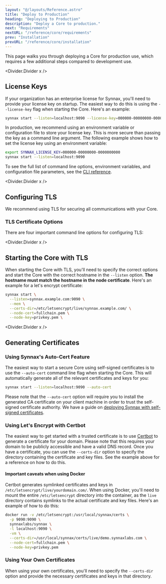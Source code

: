 ```yaml
---
layout: "@/layouts/Reference.astro"
title: "Deploy to Production"
heading: "Deploying to Production"
description: "Deploy a Core to production."
next: "Requirements"
nextURL: "/reference/core/requirements"
prev: "Installation"
prevURL: "/reference/core/installation"
---
```



This page walks you through deploying a Core for production use, which requires a few
additional steps compared to development use.

<Divider.Divider x />

## License Keys

If your organization has an enterprise license for Synnax, you'll need to provide your
license key on startup. The easiest way to do this is using the `--license-key` flag
when starting the Core. Here's an example:

```sh
synnax start --listen=localhost:9090 --license-key=000000-00000000-0000000000
```

In production, we recommend using an environment variable or configuration file to store
your license key. This is more secure than passing the key as a command line argument.
The following example shows how to set the license key using an environment variable:

```sh
export SYNNAX_LICENSE_KEY=000000-00000000-0000000000
synnax start --listen=localhost:9090
```

To see the full list of command line options, environment variables, and configuration
file parameters, see the [CLI reference](/reference/core/cli-reference).

<Divider.Divider x />

## Configuring TLS

We recommend using TLS for securing all communications with your Core.

### TLS Certificate Options

There are four important command line options for configuring TLS:

<Table
  columns={[
    { key: "option", name: "Option", type: "code", width: 130 },
    { key: "description", name: "Description", type: "string" },
    { key: "default", name: "Default", type: "string", width: 50 },
  ]}
  data={[
    {
      option: "--certs-dir",
      description:
        "The path to a directory containing the necessary certificates for the Core to use.",
      default: "/usr/local/synnax/certs",
    },
    {
      option: "--ca-cert",
      description:
        "The path relative to --certs-dir to the certificate authority (CA) certificate. This is only required if you're using a self-signed certificate. Certificates generated by public CA's like Let's Encrypt are already trusted, so you don't need to specify this option.",
      default: "ca.crt",
    },
    {
      option: "--node-cert",
      description:
        "The path relative to --certs-dir to the node's public certificate file.",
      default: "node.crt",
    },
    {
      option: "--node-key",
      description: "The path relative to --certs-dir to the node's private key file.",
      default: "node.key",
    },
  ]}
/>

<Divider.Divider x />

## Starting the Core with TLS

When starting the Core with TLS, you'll need to specify the correct options and start
the Core with the correct hostname in the `--listen` option. **The hostname must match
the hostname in the node certificate**. Here's an example for a let's encrypt
certificate:

```sh
synnax start \
  --listen=synnax.example.com:9090 \
  --mem \
  --certs-dir=/etc/letsencrypt/live/synnax.example.com/ \
  --node-cert=fullchain.pem \
  --node-key=privkey.pem \
```

<Divider.Divider x />

## Generating Certificates

### Using Synnax's Auto-Cert Feature

The easiest way to start a secure Core using self-signed certificates is to use the
`--auto-cert` command line flag when starting the Core. This will automatically generate
all of the relevant certificates and keys for you:

```sh
synnax start --listen=localhost:9090 --auto-cert
```

Please note that the `--auto-cert` option will require you to install the generated CA
certificate on your client machine in order to trust the self-signed certificate
authority. We have a guide on
[deploying Synnax with self-signed certificates](/guides/sys-admin/deployment-self-signed).

### Using Let's Encrypt with Certbot

The easiest way to get started with a trusted certificate is to use
[Certbot](https://certbot.eff.org/) to generate a certificate for your domain. Please
note that this requires your domain to be publicly accessible and have a valid DNS
record. Once you have a certificate, you can use the `--certs-dir` option to specify the
directory containing the certificate and key files. See the example above for a
reference on how to do this.

#### Important caveats when using Docker

Certbot generates symlinked certificates and keys in
`/etc/letsencrypt/live/yourdomain.com/`. When using Docker, you'll need to mount the
entire `/etc/letsencrypt` directory into the container, as the `live` directory contains
symlinks to the actual certificate and key files. Here's an example of how to do this:

```bash
docker run -v /etc/letsencrypt:/usr/local/synnax/certs \
  -p 9090:9090 \
  synnaxlabs/synnax \
  -l localhost:9090 \
  -vm \
  --certs-dir=/usr/local/synnax/certs/live/demo.synnaxlabs.com \
  --node-cert=fullchain.pem \
  --node-key=privkey.pem
```

### Using Your Own Certificates

When using your own certificates, you'll need to specify the `--certs-dir` option and
provide the necessary certificates and keys in that directory.

